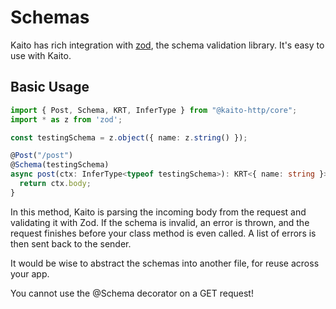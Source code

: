 
# Schemas

Kaito has rich integration with [zod](https://npmjs.org/package/zod), the schema validation library.
It's easy to use with Kaito.

## Basic Usage

```ts
import { Post, Schema, KRT, InferType } from "@kaito-http/core";
import * as z from 'zod';

const testingSchema = z.object({ name: z.string() });

@Post("/post")
@Schema(testingSchema)
async post(ctx: InferType<typeof testingSchema>): KRT<{ name: string }> {
  return ctx.body;
}
```

In this method, Kaito is parsing the incoming body from the request and validating it with Zod. If the schema is
invalid, an error is thrown, and the request finishes before your class method is even called. A list of errors is
then sent back to the sender.

It would be wise to abstract the schemas into another file, for reuse across your app.

<Callout>You cannot use the @Schema decorator on a GET request!</Callout>
